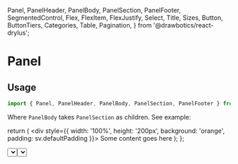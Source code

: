   Panel,
  PanelHeader,
  PanelBody,
  PanelSection,
  PanelFooter,
  SegmentedControl,
  Flex,
  FlexItem,
  FlexJustify,
  Select,
  Title,
  Sizes,
  Button,
  ButtonTiers,
  Categories,
  Table,
  Pagination,
} from '@drawbotics/react-drylus';



# Panel

## Usage
```js
import { Panel, PanelHeader, PanelBody, PanelSection, PanelFooter } from '@drawbotics/react-drylus';
```
Where `PanelBody` takes `PanelSection` as children. See example:

  return (
    <div style={{ width: '100%', height: '200px', background: 'orange', padding: sv.defaultPadding }}>
      Some content goes here
    </div>
  );
};

<Playground component={Panel}>
  <Panel
    header={
      <PanelHeader>
        <Flex justify={FlexJustify.SPACE_BETWEEN} vSpacing={Sizes.SMALL}>
          <FlexItem flex>
            <Title size={4} noMargin>Header of the panel</Title>
          </FlexItem>
          <FlexItem>
            <Select
              placeholder="Filter 1..."
              options={[
                { label: 'Option 1', value: '1' },
                { label: 'Option 2', value: '2' },
              ]}
            />
          </FlexItem>
          <FlexItem>
            <Select
              placeholder="Another action..."
              options={[
                { label: 'Option 1', value: '1' },
                { label: 'Option 2', value: '2' },
              ]}
            />
          </FlexItem>
        </Flex>
      </PanelHeader>
    }
    body={
      <PanelBody>
        <PanelSection title="Revenue">
          <Content />
        </PanelSection>
        <PanelSection title="Growth">
          <Content />
        </PanelSection>
      </PanelBody>
    }
    footer={
      <PanelFooter>
        <Flex justify={FlexJustify.END} vSpacing={Sizes.SMALL}>
          <FlexItem>
            <Button tier={ButtonTiers.TERTIARY}>Tertiary action</Button>
          </FlexItem>
          <FlexItem>
            <Button tier={ButtonTiers.SECONDARY}>Secondary action</Button>
          </FlexItem>
          <FlexItem>
            <Button category={Categories.BRAND}>Primary action</Button>
          </FlexItem>
        </Flex>
      </PanelFooter>
    } />
</Playground>

Both `PanelHeader` and `PanelFooter` don't have any styles, they are simply containers. You should build your own content, and normally we use that space for actions (on either or both sides, or that take the full width).


### Common examples

Here is an example found in the Backoffice: the main content is a table, and we have some pagination at the bottom to navigate the different pages.

<Playground>
  <Panel
    body={
      <PanelBody noPadding>
        <PanelSection>
          <Table header={['name', 'height', 'age', 'children']} data={[{
            name: 'Mike',
            age: 35,
            height: '180cm',
            children: 2,
          }, {
            name: 'Claire',
            age: 20,
            height: '170cm',
            children: 1,
          }, {
            name: 'Johnny',
            age: 5,
            height: '120cm',
            children: 0,
          }, {
            name: 'Laura',
            age: 10,
            height: '150cm',
            children: 0,
          }, {
            name: 'Timmy',
            age: 3,
            height: '70cm',
            children: 0,
          }]} />
        </PanelSection>
      </PanelBody>
    }
    footer={
      <PanelFooter>
        <Flex justify={FlexJustify.END}>
          <FlexItem>
            <Pagination pages={5} value={1} />
          </FlexItem>
        </Flex>
      </PanelFooter>
  } />
</Playground>
